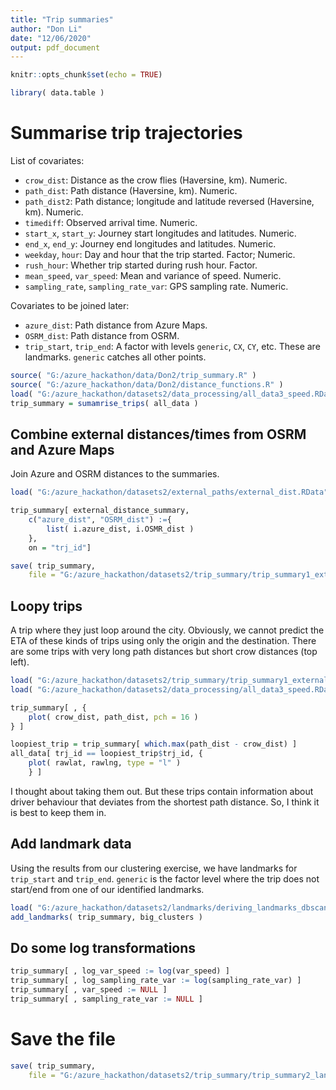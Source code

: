 ```yaml
---
title: "Trip summaries"
author: "Don Li"
date: "12/06/2020"
output: pdf_document
---
```


```r
knitr::opts_chunk$set(echo = TRUE)
```

```r
library( data.table )
```

# Summarise trip trajectories

List of covariates:

* `crow_dist`: Distance as the crow flies (Haversine, km). Numeric.
* `path_dist`: Path distance (Haversine, km). Numeric.
* `path_dist2`: Path distance; longitude and latitude reversed (Haversine, km). Numeric.
* `timediff`: Observed arrival time. Numeric.
* `start_x`, `start_y`: Journey start longitudes and latitudes. Numeric.
* `end_x`, `end_y`: Journey end longitudes and latitudes. Numeric.
* `weekday`, `hour`: Day and hour that the trip started. Factor; Numeric.
* `rush_hour`: Whether trip started during rush hour. Factor.
* `mean_speed`, `var_speed`: Mean and variance of speed. Numeric.
* `sampling_rate`, `sampling_rate_var`: GPS sampling rate. Numeric.

Covariates to be joined later:

* `azure_dist`: Path distance from Azure Maps.
* `OSRM_dist`: Path distance from OSRM.
* `trip_start`, `trip_end`: A factor with levels `generic`, `CX`, `CY`, etc. These are landmarks. `generic` catches all other points.

```r
source( "G:/azure_hackathon/data/Don2/trip_summary.R" )
source( "G:/azure_hackathon/data/Don2/distance_functions.R" )
load( "G:/azure_hackathon/datasets2/data_processing/all_data3_speed.RData" )
trip_summary = sumamrise_trips( all_data )
```

## Combine external distances/times from OSRM and Azure Maps

Join Azure and OSRM distances to the summaries.

```r
load( "G:/azure_hackathon/datasets2/external_paths/external_dist.RData" )

trip_summary[ external_distance_summary,
    c("azure_dist", "OSRM_dist") :={
        list( i.azure_dist, i.OSMR_dist )
    },
    on = "trj_id"]

save( trip_summary, 
    file = "G:/azure_hackathon/datasets2/trip_summary/trip_summary1_externaldist.RData" )
```

## Loopy trips

A trip where they just loop around the city. Obviously, we cannot predict the ETA of these kinds of trips using only the origin and the destination. There are some trips with very long path distances but short crow distances (top left).

```r
load( "G:/azure_hackathon/datasets2/trip_summary/trip_summary1_externaldist.RData" )
load( "G:/azure_hackathon/datasets2/data_processing/all_data3_speed.RData" )

trip_summary[ , {
    plot( crow_dist, path_dist, pch = 16 )
} ]
```

```r
loopiest_trip = trip_summary[ which.max(path_dist - crow_dist) ]
all_data[ trj_id == loopiest_trip$trj_id, {
    plot( rawlat, rawlng, type = "l" )
    } ]
```

I thought about taking them out. But these trips contain information about driver behaviour that deviates from the shortest path distance. So, I think it is best to keep them in.

## Add landmark data

Using the results from our clustering exercise, we have landmarks for `trip_start` and `trip_end`. `generic` is the factor level where the trip does not start/end from one of our identified landmarks.

```r
load( "G:/azure_hackathon/datasets2/landmarks/deriving_landmarks_dbscan.RData" )
add_landmarks( trip_summary, big_clusters )
```

## Do some log transformations

```r
trip_summary[ , log_var_speed := log(var_speed) ]
trip_summary[ , log_sampling_rate_var := log(sampling_rate_var) ]
trip_summary[ , var_speed := NULL ]
trip_summary[ , sampling_rate_var := NULL ]
```

# Save the file
```r
save( trip_summary,
    file = "G:/azure_hackathon/datasets2/trip_summary/trip_summary2_landmark.RData" )
```

